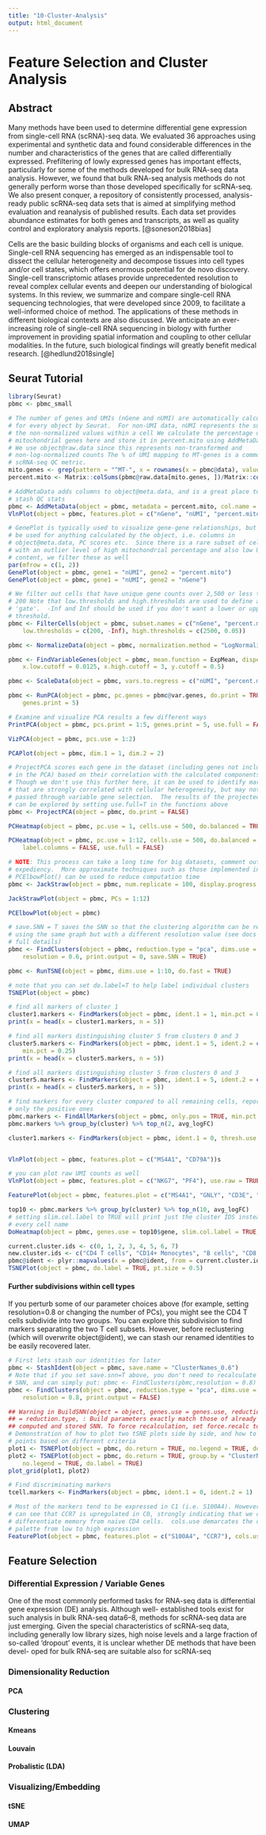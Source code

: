 ```yaml
---
title: "10-Cluster-Analysis"
output: html_document
---
```


# Feature Selection and Cluster Analysis

## Abstract

Many methods have been used to determine differential gene expression from single-cell RNA (scRNA)-seq data. We evaluated 36 approaches using experimental and synthetic data and found considerable differences in the number and characteristics of the genes that are called differentially expressed. Prefiltering of lowly expressed genes has important effects, particularly for some of the methods developed for bulk RNA-seq data analysis. However, we found that bulk RNA-seq analysis methods do not generally perform worse than those developed specifically for scRNA-seq. We also present conquer, a repository of consistently processed, analysis-ready public scRNA-seq data sets that is aimed at simplifying method evaluation and reanalysis of published results. Each data set provides abundance estimates for both genes and transcripts, as well as quality control and exploratory analysis reports. [@soneson2018bias]



Cells are the basic building blocks of organisms and each cell is unique. Single-cell RNA sequencing has emerged as an indispensable tool to dissect the cellular heterogeneity and decompose tissues into cell types and/or cell states, which offers enormous potential for de novo discovery. Single-cell transcriptomic atlases provide unprecedented resolution to reveal complex cellular events and deepen our understanding of biological systems. In this review, we summarize and compare single-cell RNA sequencing technologies, that were developed since 2009, to facilitate a well-informed choice of method. The applications of these methods in different biological contexts are also discussed. We anticipate an ever-increasing role of single-cell RNA sequencing in biology with further improvement in providing spatial information and coupling to other cellular modalities. In the future, such biological findings will greatly benefit medical research. [@hedlund2018single]



## Seurat Tutorial

```r
library(Seurat)
pbmc <- pbmc_small
```



```r
# The number of genes and UMIs (nGene and nUMI) are automatically calculated
# for every object by Seurat.  For non-UMI data, nUMI represents the sum of
# the non-normalized values within a cell We calculate the percentage of
# mitochondrial genes here and store it in percent.mito using AddMetaData.
# We use object@raw.data since this represents non-transformed and
# non-log-normalized counts The % of UMI mapping to MT-genes is a common
# scRNA-seq QC metric.
mito.genes <- grep(pattern = "^MT-", x = rownames(x = pbmc@data), value = TRUE)
percent.mito <- Matrix::colSums(pbmc@raw.data[mito.genes, ])/Matrix::colSums(pbmc@raw.data)

# AddMetaData adds columns to object@meta.data, and is a great place to
# stash QC stats
pbmc <- AddMetaData(object = pbmc, metadata = percent.mito, col.name = "percent.mito")
VlnPlot(object = pbmc, features.plot = c("nGene", "nUMI", "percent.mito"), nCol = 3)
```


```r
# GenePlot is typically used to visualize gene-gene relationships, but can
# be used for anything calculated by the object, i.e. columns in
# object@meta.data, PC scores etc.  Since there is a rare subset of cells
# with an outlier level of high mitochondrial percentage and also low UMI
# content, we filter these as well
par(mfrow = c(1, 2))
GenePlot(object = pbmc, gene1 = "nUMI", gene2 = "percent.mito")
GenePlot(object = pbmc, gene1 = "nUMI", gene2 = "nGene")
```



```r
# We filter out cells that have unique gene counts over 2,500 or less than
# 200 Note that low.thresholds and high.thresholds are used to define a
# 'gate'.  -Inf and Inf should be used if you don't want a lower or upper
# threshold.
pbmc <- FilterCells(object = pbmc, subset.names = c("nGene", "percent.mito"), 
    low.thresholds = c(200, -Inf), high.thresholds = c(2500, 0.05))
```




```r
pbmc <- NormalizeData(object = pbmc, normalization.method = "LogNormalize", scale.factor = 10000)
```



```r
pbmc <- FindVariableGenes(object = pbmc, mean.function = ExpMean, dispersion.function = LogVMR, 
    x.low.cutoff = 0.0125, x.high.cutoff = 3, y.cutoff = 0.5)
```


```r
pbmc <- ScaleData(object = pbmc, vars.to.regress = c("nUMI", "percent.mito"))
```




```r
pbmc <- RunPCA(object = pbmc, pc.genes = pbmc@var.genes, do.print = TRUE, pcs.print = 1:5, 
    genes.print = 5)
```


```r
# Examine and visualize PCA results a few different ways
PrintPCA(object = pbmc, pcs.print = 1:5, genes.print = 5, use.full = FALSE)
```



```r
VizPCA(object = pbmc, pcs.use = 1:2)
```




```r
PCAPlot(object = pbmc, dim.1 = 1, dim.2 = 2)
```



```r
# ProjectPCA scores each gene in the dataset (including genes not included
# in the PCA) based on their correlation with the calculated components.
# Though we don't use this further here, it can be used to identify markers
# that are strongly correlated with cellular heterogeneity, but may not have
# passed through variable gene selection.  The results of the projected PCA
# can be explored by setting use.full=T in the functions above
pbmc <- ProjectPCA(object = pbmc, do.print = FALSE)
```



```r
PCHeatmap(object = pbmc, pc.use = 1, cells.use = 500, do.balanced = TRUE, label.columns = FALSE)
```




```r
PCHeatmap(object = pbmc, pc.use = 1:12, cells.use = 500, do.balanced = TRUE, 
    label.columns = FALSE, use.full = FALSE)
```



```r
# NOTE: This process can take a long time for big datasets, comment out for
# expediency.  More approximate techniques such as those implemented in
# PCElbowPlot() can be used to reduce computation time
pbmc <- JackStraw(object = pbmc, num.replicate = 100, display.progress = FALSE)

JackStrawPlot(object = pbmc, PCs = 1:12)
```

```r
PCElbowPlot(object = pbmc)
```

```r
# save.SNN = T saves the SNN so that the clustering algorithm can be rerun
# using the same graph but with a different resolution value (see docs for
# full details)
pbmc <- FindClusters(object = pbmc, reduction.type = "pca", dims.use = 1:10, 
    resolution = 0.6, print.output = 0, save.SNN = TRUE)
```


```r
pbmc <- RunTSNE(object = pbmc, dims.use = 1:10, do.fast = TRUE)

# note that you can set do.label=T to help label individual clusters
TSNEPlot(object = pbmc)
```


```r
# find all markers of cluster 1
cluster1.markers <- FindMarkers(object = pbmc, ident.1 = 1, min.pct = 0.25)
print(x = head(x = cluster1.markers, n = 5))
```


```r
# find all markers distinguishing cluster 5 from clusters 0 and 3
cluster5.markers <- FindMarkers(object = pbmc, ident.1 = 5, ident.2 = c(0, 3), 
    min.pct = 0.25)
print(x = head(x = cluster5.markers, n = 5))
```


```r
# find all markers distinguishing cluster 5 from clusters 0 and 3
cluster5.markers <- FindMarkers(object = pbmc, ident.1 = 5, ident.2 = c(0, 3), min.pct = 0.25)
print(x = head(x = cluster5.markers, n = 5))
```

```r
# find markers for every cluster compared to all remaining cells, report
# only the positive ones
pbmc.markers <- FindAllMarkers(object = pbmc, only.pos = TRUE, min.pct = 0.25, thresh.use = 0.25)
pbmc.markers %>% group_by(cluster) %>% top_n(2, avg_logFC)
```




```r
cluster1.markers <- FindMarkers(object = pbmc, ident.1 = 0, thresh.use = 0.25, test.use = "roc", only.pos = TRUE)


VlnPlot(object = pbmc, features.plot = c("MS4A1", "CD79A"))s
```

```r
# you can plot raw UMI counts as well
VlnPlot(object = pbmc, features.plot = c("NKG7", "PF4"), use.raw = TRUE, y.log = TRUE)
```




```r
FeaturePlot(object = pbmc, features.plot = c("MS4A1", "GNLY", "CD3E", "CD14", "FCER1A", "FCGR3A", "LYZ", "PPBP", "CD8A"), cols.use = c("grey", "blue"), sreduction.use = "tsne")
```



```r
top10 <- pbmc.markers %>% group_by(cluster) %>% top_n(10, avg_logFC)
# setting slim.col.label to TRUE will print just the cluster IDS instead of
# every cell name
DoHeatmap(object = pbmc, genes.use = top10$gene, slim.col.label = TRUE, remove.key = TRUE)
```

```r
current.cluster.ids <- c(0, 1, 2, 3, 4, 5, 6, 7)
new.cluster.ids <- c("CD4 T cells", "CD14+ Monocytes", "B cells", "CD8 T cells", "FCGR3A+ Monocytes", "NK cells", "Dendritic cells", "Megakaryocytes")
pbmc@ident <- plyr::mapvalues(x = pbmc@ident, from = current.cluster.ids, to = new.cluster.ids)
TSNEPlot(object = pbmc, do.label = TRUE, pt.size = 0.5)
```




#### Further subdivisions within cell types
If you perturb some of our parameter choices above (for example, setting resolution=0.8 or changing the number of PCs), you might see the CD4 T cells subdivide into two groups. You can explore this subdivision to find markers separating the two T cell subsets. However, before reclustering (which will overwrite object@ident), we can stash our renamed identities to be easily recovered later.

```r
# First lets stash our identities for later
pbmc <- StashIdent(object = pbmc, save.name = "ClusterNames_0.6")
# Note that if you set save.snn=T above, you don't need to recalculate the
# SNN, and can simply put: pbmc <- FindClusters(pbmc,resolution = 0.8)
pbmc <- FindClusters(object = pbmc, reduction.type = "pca", dims.use = 1:10, 
    resolution = 0.8, print.output = FALSE)
```


```r
## Warning in BuildSNN(object = object, genes.use = genes.use, reduction.type
## = reduction.type, : Build parameters exactly match those of already
## computed and stored SNN. To force recalculation, set force.recalc to TRUE.
# Demonstration of how to plot two tSNE plots side by side, and how to color
# points based on different criteria
plot1 <- TSNEPlot(object = pbmc, do.return = TRUE, no.legend = TRUE, do.label = TRUE)
plot2 <- TSNEPlot(object = pbmc, do.return = TRUE, group.by = "ClusterNames_0.6", 
    no.legend = TRUE, do.label = TRUE)
plot_grid(plot1, plot2)
```



```r
# Find discriminating markers
tcell.markers <- FindMarkers(object = pbmc, ident.1 = 0, ident.2 = 1)

# Most of the markers tend to be expressed in C1 (i.e. S100A4). However, we
# can see that CCR7 is upregulated in C0, strongly indicating that we can
# differentiate memory from naive CD4 cells.  cols.use demarcates the color
# palette from low to high expression
FeaturePlot(object = pbmc, features.plot = c("S100A4", "CCR7"), cols.use = c("green", "blue"))
```


## Feature Selection

### Differential Expression / Variable Genes

  One of the most commonly performed tasks for RNA-seq data is differential gene expression (DE) analysis. Although well- established tools exist for such analysis in bulk RNA-seq data6–8, methods for scRNA-seq data are just emerging. Given the special characteristics of scRNA-seq data, including generally low library sizes, high noise levels and a large fraction of so-called ‘dropout’ events, it is unclear whether DE methods that have been devel- oped for bulk RNA-seq are suitable also for scRNA-seq


### Dimensionality Reduction

#### PCA

####



### Clustering

#### Kmeans

#### Louvain

#### Probalistic (LDA)

### Visualizing/Embedding

#### tSNE


#### UMAP
